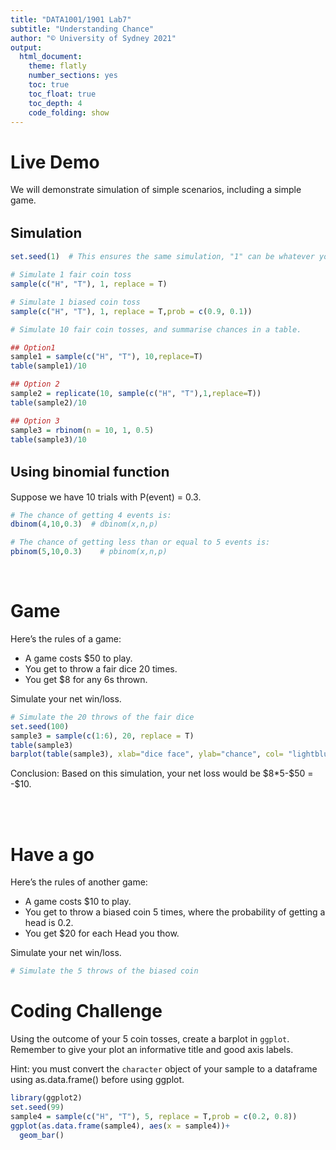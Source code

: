```yaml
---
title: "DATA1001/1901 Lab7"
subtitle: "Understanding Chance"
author: "© University of Sydney 2021"
output:
  html_document:
    theme: flatly
    number_sections: yes
    toc: true
    toc_float: true
    toc_depth: 4
    code_folding: show
---
```


<style>
h2 { /* Header 2 */
    font-size: 22px
}
</style>

<style>
h3 { /* Header 3 */
    font-size: 18px
}
</style>


# Live Demo

We will demonstrate simulation of simple scenarios, including a simple game.

## Simulation

```r
set.seed(1)  # This ensures the same simulation, "1" can be whatever you choose

# Simulate 1 fair coin toss
sample(c("H", "T"), 1, replace = T)

# Simulate 1 biased coin toss
sample(c("H", "T"), 1, replace = T,prob = c(0.9, 0.1))

# Simulate 10 fair coin tosses, and summarise chances in a table.

## Option1
sample1 = sample(c("H", "T"), 10,replace=T)
table(sample1)/10

## Option 2
sample2 = replicate(10, sample(c("H", "T"),1,replace=T))
table(sample2)/10

## Option 3
sample3 = rbinom(n = 10, 1, 0.5)
table(sample3)/10
```

## Using binomial function

Suppose we have 10 trials with P(event) = 0.3.

```r
# The chance of getting 4 events is:
dbinom(4,10,0.3)  # dbinom(x,n,p)

# The chance of getting less than or equal to 5 events is:
pbinom(5,10,0.3)    # pbinom(x,n,p)
```

<br>

# Game

Here's the rules of a game:

- A game costs $50 to play. 
- You get to throw a fair dice 20 times.
- You get \$8 for any 6s thrown.

Simulate your net win/loss.

```r
# Simulate the 20 throws of the fair dice
set.seed(100)
sample3 = sample(c(1:6), 20, replace = T)
table(sample3)
barplot(table(sample3), xlab="dice face", ylab="chance", col= "lightblue")
```

Conclusion: Based on this simulation, your net loss would be \$8*5-\$50 = -\$10.


<br><br>

# Have a go

Here's the rules of another game:

- A game costs $10 to play. 
- You get to throw a biased coin 5 times, where the probability of getting a head is 0.2. 
- You get $20 for each Head you thow. 

Simulate your net win/loss.

```r
# Simulate the 5 throws of the biased coin
```

# Coding Challenge

Using the outcome of your 5 coin tosses, create a barplot in `ggplot`. Remember to give your plot an informative title and good axis labels.

Hint: you must convert the `character` object of your sample to a dataframe using as.data.frame() before using ggplot.

```r
library(ggplot2)
set.seed(99)
sample4 = sample(c("H", "T"), 5, replace = T,prob = c(0.2, 0.8))
ggplot(as.data.frame(sample4), aes(x = sample4))+
  geom_bar()
```



